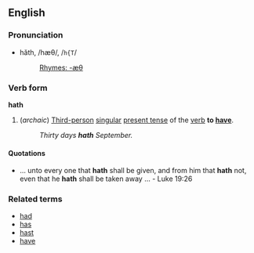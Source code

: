 ==English==
===Pronunciation===
*hăth, /hæθ/, /<tt>h{T</tt>/
*:[[Rhymes:English:-æθ|Rhymes: -æθ]]

===Verb form===
'''hath'''

#(''archaic'') [[Third-person]] [[singular]] [[present tense]] of the [[verb]] '''to [[have]]'''.
#:''Thirty days '''hath''' September.''

====Quotations====
* ... unto every one that '''hath''' shall be given, and from him that '''hath''' not, even that he '''hath''' shall be taken away ... - Luke 19:26

===Related terms===
*[[had]]
*[[has]]
*[[hast]]
*[[have]]